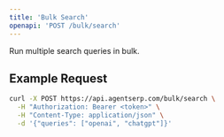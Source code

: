 ```yaml
---
title: 'Bulk Search'
openapi: 'POST /bulk/search'
---
```


Run multiple search queries in bulk.

<ParamFields />

## Example Request

```bash
curl -X POST https://api.agentserp.com/bulk/search \
  -H "Authorization: Bearer <token>" \
  -H "Content-Type: application/json" \
  -d '{"queries": ["openai", "chatgpt"]}'
``` 